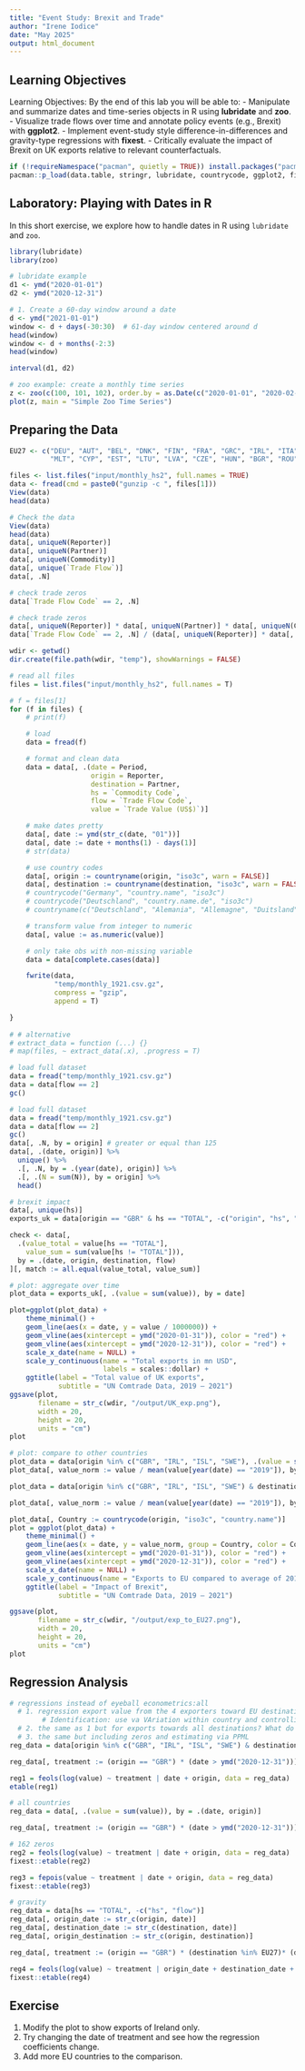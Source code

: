 ```yaml
---
title: "Event Study: Brexit and Trade"
author: "Irene Iodice"
date: "May 2025"
output: html_document
---
```


## Learning Objectives
Learning Objectives: By the end of this lab you will be able to:
- Manipulate and summarize dates and time-series objects in R using **lubridate** and **zoo**.
- Visualize trade flows over time and annotate policy events (e.g., Brexit) with **ggplot2**.
- Implement event-study style difference-in-differences and gravity-type regressions with **fixest**.
- Critically evaluate the impact of Brexit on UK exports relative to relevant counterfactuals.

```r
if (!requireNamespace("pacman", quietly = TRUE)) install.packages("pacman")
pacman::p_load(data.table, stringr, lubridate, countrycode, ggplot2, fixest, etable, zoo)
```

## Laboratory: Playing with Dates in R

In this short exercise, we explore how to handle dates in R using `lubridate` and `zoo`.

```r
library(lubridate)
library(zoo)

# lubridate example
d1 <- ymd("2020-01-01")
d2 <- ymd("2020-12-31")

# 1. Create a 60-day window around a date
d <- ymd("2021-01-01")
window <- d + days(-30:30)  # 61-day window centered around d
head(window)
window <- d + months(-2:3) 
head(window)

interval(d1, d2)

# zoo example: create a monthly time series
z <- zoo(c(100, 101, 102), order.by = as.Date(c("2020-01-01", "2020-02-01", "2020-03-01")))
plot(z, main = "Simple Zoo Time Series")
```

## Preparing the Data

```r

EU27 <- c("DEU", "AUT", "BEL", "DNK", "FIN", "FRA", "GRC", "IRL", "ITA", "LUX", "NLD", "PRT", "ESP", "SWE",
          "MLT", "CYP", "EST", "LTU", "LVA", "CZE", "HUN", "BGR", "ROU", "POL", "SVK", "SVN", "HRV")

files <- list.files("input/monthly_hs2", full.names = TRUE)
data <- fread(cmd = paste0("gunzip -c ", files[1]))
View(data)
head(data)
```
```r
# Check the data
View(data)
head(data)
data[, uniqueN(Reporter)]
data[, uniqueN(Partner)]
data[, uniqueN(Commodity)]
data[, unique(`Trade Flow`)] 
data[, .N]
```

```r
# check trade zeros
data[`Trade Flow Code` == 2, .N]

# check trade zeros
data[, uniqueN(Reporter)] * data[, uniqueN(Partner)] * data[, uniqueN(Commodity)] 
data[`Trade Flow Code` == 2, .N] / (data[, uniqueN(Reporter)] * data[, uniqueN(Partner)] * data[, uniqueN(Commodity)])

```
```r
wdir <- getwd()
dir.create(file.path(wdir, "temp"), showWarnings = FALSE)

# read all files
files = list.files("input/monthly_hs2", full.names = T)

# f = files[1]
for (f in files) {
    # print(f)

    # load
    data = fread(f)

    # format and clean data
    data = data[, .(date = Period,
                    origin = Reporter,
                    destination = Partner,
                    hs = `Commodity Code`,
                    flow = `Trade Flow Code`,
                    value = `Trade Value (US$)`)]

    # make dates pretty
    data[, date := ymd(str_c(date, "01"))]
    data[, date := date + months(1) - days(1)]
    # str(data)

    # use country codes
    data[, origin := countryname(origin, "iso3c", warn = FALSE)]
    data[, destination := countryname(destination, "iso3c", warn = FALSE)]
    # countrycode("Germany", "country.name", "iso3c")
    # countrycode("Deutschland", "country.name.de", "iso3c")
    # countryname(c("Deutschland", "Alemania", "Allemagne", "Duitsland"), "iso3c")

    # transform value from integer to numeric
    data[, value := as.numeric(value)]

    # only take obs with non-missing variable
    data = data[complete.cases(data)]

    fwrite(data,
           "temp/monthly_1921.csv.gz",
           compress = "gzip",
           append = T)

}
 
# # alternative
# extract_data = function (...) {}
# map(files, ~ extract_data(.x), .progress = T)

# load full dataset
data = fread("temp/monthly_1921.csv.gz")
data = data[flow == 2]
gc()
```

```r
# load full dataset
data = fread("temp/monthly_1921.csv.gz")
data = data[flow == 2]
gc()
data[, .N, by = origin] # greater or equal than 125
data[, .(date, origin)] %>%
  unique() %>%
  .[, .N, by = .(year(date), origin)] %>%
  .[, .(N = sum(N)), by = origin] %>% 
  head()
```
 
```r
# brexit impact
data[, unique(hs)]
exports_uk = data[origin == "GBR" & hs == "TOTAL", -c("origin", "hs", "flow")]

check <- data[,
  .(value_total = value[hs == "TOTAL"], 
    value_sum = sum(value[hs != "TOTAL"])),
  by = .(date, origin, destination, flow)
][, match := all.equal(value_total, value_sum)]
```


```r
# plot: aggregate over time
plot_data = exports_uk[, .(value = sum(value)), by = date]

plot=ggplot(plot_data) +
    theme_minimal() +
    geom_line(aes(x = date, y = value / 1000000)) +
    geom_vline(aes(xintercept = ymd("2020-01-31")), color = "red") +
    geom_vline(aes(xintercept = ymd("2020-12-31")), color = "red") +
    scale_x_date(name = NULL) +
    scale_y_continuous(name = "Total exports in mn USD",
                       labels = scales::dollar) +
    ggtitle(label = "Total value of UK exports",
            subtitle = "UN Comtrade Data, 2019 – 2021")
ggsave(plot,
       filename = str_c(wdir, "/output/UK_exp.png"),
       width = 20,
       height = 20,
       units = "cm")
plot
```

```r
# plot: compare to other countries
plot_data = data[origin %in% c("GBR", "IRL", "ISL", "SWE"), .(value = sum(value)), by = .(date, origin)]
plot_data[, value_norm := value / mean(value[year(date) == "2019"]), by = origin]
```

```r
plot_data = data[origin %in% c("GBR", "IRL", "ISL", "SWE") & destination %in% EU27, .(value = sum(value)), by = .(date, origin)]

plot_data[, value_norm := value / mean(value[year(date) == "2019"]), by = origin]

plot_data[, Country := countrycode(origin, "iso3c", "country.name")]
plot = ggplot(plot_data) +
    theme_minimal() +
    geom_line(aes(x = date, y = value_norm, group = Country, color = Country)) +
    geom_vline(aes(xintercept = ymd("2020-01-31")), color = "red") +
    geom_vline(aes(xintercept = ymd("2020-12-31")), color = "red") +
    scale_x_date(name = NULL) +
    scale_y_continuous(name = "Exports to EU compared to average of 2019") +
    ggtitle(label = "Impact of Brexit",
            subtitle = "UN Comtrade Data, 2019 – 2021")

ggsave(plot,
       filename = str_c(wdir, "/output/exp_to_EU27.png"),
       width = 20,
       height = 20,
       units = "cm")
plot
```

## Regression Analysis

```r
# regressions instead of eyeball econometrics:all
  # 1. regression export value from the 4 exporters toward EU destinations on Brexit treatment
        # Identification: use va VAriation within country and controlling for (monthly) time trends common to all 4 exporters.
  # 2. the same as 1 but for exports towards all destinations? What do you expect? 
  # 3. the same but including zeros and estimating via PPML
reg_data = data[origin %in% c("GBR", "IRL", "ISL", "SWE") & destination %in% EU27, .(value = sum(value)), by = .(date, origin)]

reg_data[, treatment := (origin == "GBR") * (date > ymd("2020-12-31"))]

reg1 = feols(log(value) ~ treatment | date + origin, data = reg_data)
etable(reg1)

```
```r
# all countries
reg_data = data[, .(value = sum(value)), by = .(date, origin)]

reg_data[, treatment := (origin == "GBR") * (date > ymd("2020-12-31"))]

# 162 zeros
reg2 = feols(log(value) ~ treatment | date + origin, data = reg_data)
fixest::etable(reg2)
```
```r

reg3 = fepois(value ~ treatment | date + origin, data = reg_data)
fixest::etable(reg3)
```
```r
# gravity
reg_data = data[hs == "TOTAL", -c("hs", "flow")]
reg_data[, origin_date := str_c(origin, date)]
reg_data[, destination_date := str_c(destination, date)]
reg_data[, origin_destination := str_c(origin, destination)]

reg_data[, treatment := (origin == "GBR") * (destination %in% EU27)* (date > ymd("2020-12-31"))]

reg4 = feols(log(value) ~ treatment | origin_date + destination_date + origin_destination, data = reg_data)
fixest::etable(reg4)
```

## Exercise

1. Modify the plot to show exports of Ireland only.
2. Try changing the date of treatment and see how the regression coefficients change.
3. Add more EU countries to the comparison.
